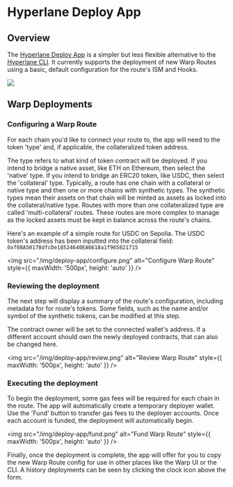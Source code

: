 # Hyperlane Deploy App

## Overview

The [Hyperlane Deploy App](https://deploy.hyperlane.xyz) is a simpler but less flexible alternative to the [Hyperlane CLI](/docs/reference/cli.mdx). It currently supports the deployment of new Warp Routes using a basic, default configuration for the route's ISM and Hooks.

![](/img/deploy-app/landing.png)

## Warp Deployments

### Configuring a Warp Route

For each chain you'd like to connect your route to, the app will need to the token 'type' and, if applicable, the collateralized token address.

The type refers to what kind of token contract will be deployed. If you intend to bridge a native asset, like ETH on Ethereum, then select the 'native' type. If you intend to bridge an ERC20 token, like USDC, then select the 'collateral' type. Typically, a route has one chain with a collateral or native type and then one or more chains with synthetic types. The synthetic types mean their assets on that chain will be minted as assets as locked into the collateral/native type. Routes with more than one collateralized type are called 'multi-collateral' routes. These routes are more complex to manage as the locked assets must be kept in balance across the route's chains.

Here's an example of a simple route for USDC on Sepolia. The USDC token's address has been inputted into the collateral field: `0xf08A50178dfcDe18524640EA6618a1f965821715`

<img src="/img/deploy-app/configure.png" alt="Configure Warp Route" style={{ maxWidth: '500px', height: 'auto' }} />

### Reviewing the deployment

The next step will display a summary of the route's configuration, including metadata for for route's tokens. Some fields, such as the name and/or symbol of the synthetic tokens, can be modified at this step. 

The contract owner will be set to the connected wallet's address. If a different account should own the newly deployed contracts, that can also be changed here.

<img src="/img/deploy-app/review.png" alt="Review Warp Route" style={{ maxWidth: '500px', height: 'auto' }} />

### Executing the deployment

To begin the deployment, some gas fees will be required for each chain in the route. The app will automatically create a temporary deployer wallet. Use the 'Fund' button to transfer gas fees to the deployer accounts. Once each account is funded, the deployment will automatically begin.

<img src="/img/deploy-app/fund.png" alt="Fund Warp Route" style={{ maxWidth: '500px', height: 'auto' }} />

Finally, once the deployment is complete, the app will offer for you to copy the new Warp Route config for use in other places like the Warp UI or the CLI. A history deployments can be seen by clicking the clock icon above the form.